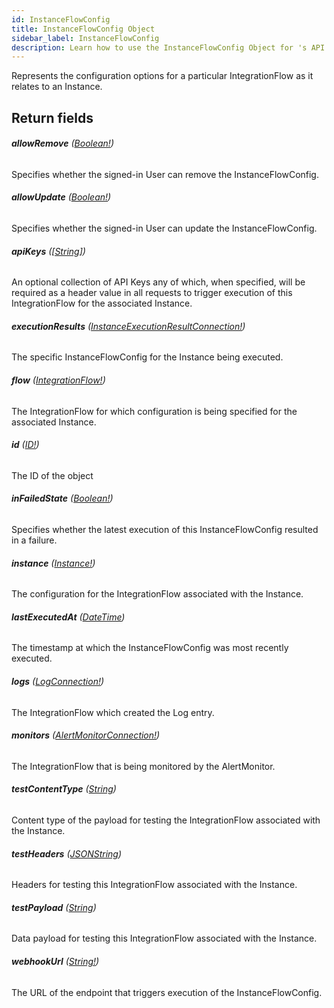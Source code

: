 ```yaml
---
id: InstanceFlowConfig
title: InstanceFlowConfig Object
sidebar_label: InstanceFlowConfig
description: Learn how to use the InstanceFlowConfig Object for 's API.
---
```


Represents the configuration options for a particular IntegrationFlow as it
relates to an Instance.

## Return fields

###### <b>allowRemove</b> ([Boolean!](api/schema/scalar/Boolean.mdx))

Specifies whether the signed-in User can remove the InstanceFlowConfig.

###### <b>allowUpdate</b> ([Boolean!](api/schema/scalar/Boolean.mdx))

Specifies whether the signed-in User can update the InstanceFlowConfig.

###### <b>apiKeys</b> ([[String]](api/schema/scalar/String.mdx))

An optional collection of API Keys any of which, when specified, will be required as a header value in all requests to trigger execution of this IntegrationFlow for the associated Instance.

###### <b>executionResults</b> ([InstanceExecutionResultConnection!](api/schema/object/InstanceExecutionResultConnection.mdx))

The specific InstanceFlowConfig for the Instance being executed.

###### <b>flow</b> ([IntegrationFlow!](api/schema/object/IntegrationFlow.mdx))

The IntegrationFlow for which configuration is being specified for the associated Instance.

###### <b>id</b> ([ID!](api/schema/scalar/ID.mdx))

The ID of the object

###### <b>inFailedState</b> ([Boolean!](api/schema/scalar/Boolean.mdx))

Specifies whether the latest execution of this InstanceFlowConfig resulted in a failure.

###### <b>instance</b> ([Instance!](api/schema/object/Instance.mdx))

The configuration for the IntegrationFlow associated with the Instance.

###### <b>lastExecutedAt</b> ([DateTime](api/schema/scalar/DateTime.mdx))

The timestamp at which the InstanceFlowConfig was most recently executed.

###### <b>logs</b> ([LogConnection!](api/schema/object/LogConnection.mdx))

The IntegrationFlow which created the Log entry.

###### <b>monitors</b> ([AlertMonitorConnection!](api/schema/object/AlertMonitorConnection.mdx))

The IntegrationFlow that is being monitored by the AlertMonitor.

###### <b>testContentType</b> ([String](api/schema/scalar/String.mdx))

Content type of the payload for testing the IntegrationFlow associated with the Instance.

###### <b>testHeaders</b> ([JSONString](api/schema/scalar/JSONString.mdx))

Headers for testing this IntegrationFlow associated with the Instance.

###### <b>testPayload</b> ([String](api/schema/scalar/String.mdx))

Data payload for testing this IntegrationFlow associated with the Instance.

###### <b>webhookUrl</b> ([String!](api/schema/scalar/String.mdx))

The URL of the endpoint that triggers execution of the InstanceFlowConfig.
